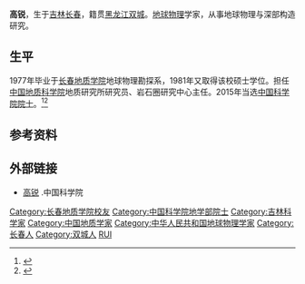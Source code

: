'''高锐'''{{BD|1950年|5月}}，生于[[吉林|吉林]][[长春|长春]]，籍贯[[黑龙江|黑龙江]][[双城|双城]]。[[地球物理|地球物理]]学家，从事地球物理与深部构造研究。

==生平==
1977年毕业于[[长春地质学院|长春地质学院]]地球物理勘探系，1981年又取得该校硕士学位。担任[[中国地质科学院|中国地质科学院]]地质研究所研究员、岩石圈研究中心主任。2015年当选[[中国科学院院士|中国科学院院士]]。<ref >{{cite web |url=http://news.jlu.edu.cn/info/1021/42325.htm |language= |title=中科院院士高锐受聘吉林大学双聘院士 |publisher=吉林大学 |date=2016-03-22 |accessdate= |archive-date=2016-05-24 |archive-url=https://web.archive.org/web/20160524210628/http://news.jlu.edu.cn/info/1021/42325.htm |dead-url=no }}</ref><ref>{{cite web |url=http://www.cags.ac.cn/YWJX/2015/1208-5.html |language= |title=高锐研究员当选为中国科学院院士 |publisher=中国地质科学院 |date=12/08/2015 |accessdate= |archive-url=https://web.archive.org/web/20170327202810/http://www.cags.ac.cn/YWJX/2015/1208-5.html |archive-date=2017-03-27 |dead-url=yes }}</ref>

== 参考资料 ==
{{reflist}}

== 外部链接 ==
*[http://casad.cas.cn/aca/375/dxb-201512-t20151224_4502652.html 高锐] {{Wayback|url=http://casad.cas.cn/aca/375/dxb-201512-t20151224_4502652.html |date=20170327153214 }}.中国科学院

{{中国科学院地学部院士}}
{{DEFAULTSORT:G高}}
[[Category:长春地质学院校友|Category:长春地质学院校友]]
[[Category:中国科学院地学部院士|Category:中国科学院地学部院士]]
[[Category:吉林科学家|Category:吉林科学家]]
[[Category:中国地质学家|Category:中国地质学家]]
[[Category:中华人民共和国地球物理学家|Category:中华人民共和国地球物理学家]]
[[Category:长春人|Category:长春人]]
[[Category:双城人|Category:双城人]]
[[Category:高姓|RUI]]